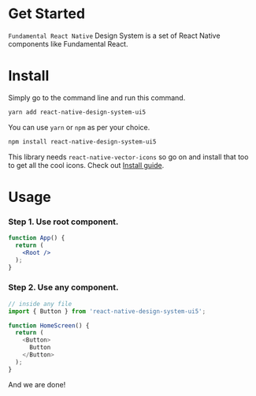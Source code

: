 
<Meta title="Guide|Get Started" />

# Get Started
`Fundamental React Native` Design System is a set of React Native components like Fundamental React.

# Install
Simply go to the command line and run this command.
```sh
yarn add react-native-design-system-ui5
```
You can use `yarn` or `npm` as per your choice.
```sh
npm install react-native-design-system-ui5
```
This library needs `react-native-vector-icons` so go on and install that too to get all the cool icons. Check out [Install guide](https://github.com/oblador/react-native-vector-icons#installation).

# Usage

### Step 1. Use root component.

```jsx
function App() {
  return (
    <Root />
  );
}
```

### Step 2. Use any component.

```js
// inside any file
import { Button } from 'react-native-design-system-ui5';

function HomeScreen() {
  return (
    <Button>
      Button
    </Button>
  );
}
```

And we are done!